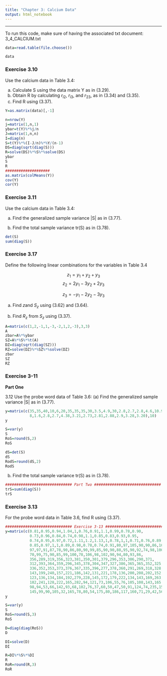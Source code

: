 ```yaml
---
title: "Chapter 3: Calcium Data"
output: html_notebook
---
```


***

To run this code, make sure of having the associated txt document: 3_4_CALCIUM.txt

```r
data=read.table(file.choose())
```


```r
data
```



### Exercise 3.10

Use the calcium data in Table 3.4:

(a) Calculate S using the data matrix Y as in (3.29).
(b) Obtain R by calculating $r_{i2}$, $r_{i3}$, and $r_{23}$, as in (3.34) and (3.35).
(c) Find R using (3.37).

```r
Y=as.matrix(data)[,-1]

n=nrow(Y)
j=matrix(1,n,1)
ybar=t(Y)%*%j/n
J=matrix(1,n,n)
I=diag(n)
S=t(Y)%*%(I-J/n)%*%Y/(n-1)
DS=diag(sqrt(diag(S)))
R=solve(DS)%*%S%*%solve(DS)
ybar
S
R
####################
as.matrix(colMeans(Y))
cov(Y)
cor(Y)
```

### Exercise 3.11

Use the calcium data in Table 3.4:

(a) Find the generalized sample variance |S| as in (3.77). 

(b) Find the total sample variance tr(S) as in (3.78).

```r
det(S)
sum(diag(S))

```

### Exercise 3.17 

Define the following linear combinations for the variables in Table 3.4

$$z_{1}=y_{1}+y_{2}+y_{3}$$
$$z_{2}=2y_{1}-3y_{2}+2y_{3}$$

$$z_{3}=-y_{1}-2y_{2}-3y_{3}$$

(a) Find $z$and $S_{z}$ using (3.62) and (3.64). 

(b) Find $R_{z}$ from $S_{z}$ using (3.37).

```r
A=matrix(c(1,2,-1,1,-3,-2,1,2,-3),3,3)
A
zbar=A%*%ybar
SZ=A%*%S%*%t(A)
DZ=diag(sqrt(diag(SZ)))
RZ=solve(DZ)%*%SZ%*%solve(DZ)
zbar
SZ
RZ
```


### Exercise 3-11

**Part One**

3.12 Use the probe word data of Table 3.6:
(a) Find the generalized sample variance |S| as in (3.77).

```r

y=matrix(c(35,35,40,10,6,20,35,35,35,30,3.5,4.9,30,2.8,2.7,2.8,4.6,10.9,
           8,1.6,2.8,2.7,4.38,3.21,2.73,2.81,2.88,2.9,3.28,3.20),10)
y

S=var(y)
S
RoS=round(S,2)
RoS

dS=det(S)
dS
RodS=round(dS,2)
RodS
```

(b) Find the total sample variance tr(S) as in (3.78).


```r
############################## Part Two ##############################
trS=sum(diag(S))
trS
```


### Exercise 3.13 

For the probe word data in Table 3.6, find R using (3.37).


```r


############################## Exercise 3-13 ##############################
y=matrix(c(0.81,0.95,0.94,1.04,1,0.76,0.91,1.1,0.99,0.78,0.90,
           0.73,0.96,0.84,0.74,0.98,1.1,0.85,0.83,0.93,0.95,
           0.74,0.95,0.97,0.72,1.11,1.2,1.13,1,0.78,1,1,0.71,0.76,0.89,0.88,1.17,
           0.85,0.97,1,1,0.89,0.98,0.78,0.74,0.91,80,97,105,90,90,86,100,85,
           97,97,91,87,78,90,86,80,90,99,85,90,90,88,95,90,92,74,98,100,86,98,
           70,99,75,90,85,99,100,78,106,98,102,90,94,80,93,86,
           356,289,319,356,323,381,350,301,379,296,353,306,290,371,
           312,393,364,359,296,345,378,304,347,327,386,365,365,352,325,321,360,
           336,352,353,373,376,367,335,396,277,378,360,291,269,318,328,124,117,
           143,199,240,157,221,186,142,131,221,178,136,200,208,202,152,185,116,
           123,136,134,184,192,279,228,145,172,179,222,134,143,169,263,174,134,
           182,241,128,222,165,282,94,121,73,106,55,76,105,108,143,165,119,105,
           98,94,53,66,142,93,68,102,76,37,60,50,47,50,91,124,74,235,158,140,
           145,99,90,105,32,165,78,80,54,175,80,186,117,160,71,29,42,56),46)
y

S=var(y)
S
RoS=round(S,3)
RoS

D=diag(diag(RoS))
D

DI=solve(D)
DI

R=DI%*%S%*%DI
R
RoR=round(R,3)
RoR

```


